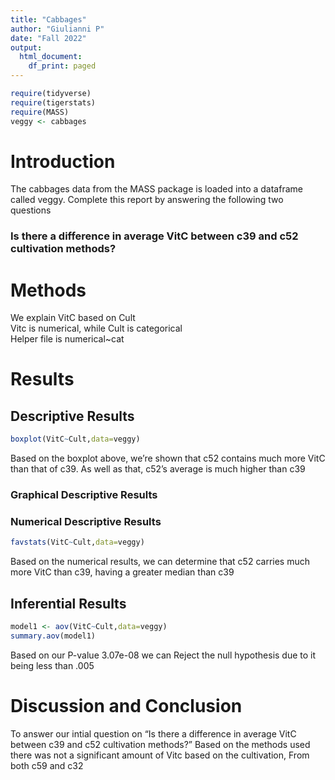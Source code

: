 ```yaml
---
title: "Cabbages"
author: "Giulianni P"
date: "Fall 2022"
output:
  html_document:
    df_print: paged
---
```


```r
require(tidyverse)
require(tigerstats)
require(MASS)
veggy <- cabbages
```

# Introduction

<!--In this section you explain what you are trying to show.  Where did the data come from?  What is the research or other question you are trying to answer?!-->
 The cabbages data from the MASS package is loaded into a dataframe called veggy. Complete this report by answering the following two questions  
 
### Is there a difference in average VitC between c39 and c52 cultivation methods?  

# Methods

We explain VitC based on Cult  
Vitc is numerical, while Cult is categorical  
Helper file is numerical~cat  


<!--Decide on your methods:  use "variable analysis" or other appropriate descriptors.  Make sure to choose at least one graphical method and at least one numerical method.!-->

# Results




<!--Divide this section into two sub-sections:  One for your descriptive  results and one for your inferential results.!-->

## Descriptive Results

```r
boxplot(VitC~Cult,data=veggy)
```

Based on the boxplot above, we're shown that c52 contains much more VitC than that of c39. As well as that, c52's average is much higher than c39

### Graphical Descriptive Results



<!--Graphical results here.  Make sure to show your code.  Provide appropriate labels for axes, giving units if possible, and provide a good title for the graph, too.  Use the graphical results to describe the patterns if any that exist in the data as focused toward the research question!-->

### Numerical Descriptive Results

```r
favstats(VitC~Cult,data=veggy)
```
Based on the numerical results, we can determine that c52 carries much more VitC than c39, having a greater median than c39  

<!--Numerical results go here. Use the numerical results to describe the patterns if any that exist in the data as focused toward the research question!-->

## Inferential Results

```r
model1 <- aov(VitC~Cult,data=veggy)
summary.aov(model1)
```
Based on our P-value 3.07e-08 we can Reject the null hypothesis due to it being less than .005

<!--State hypothesis clearly.  Make sure your discussion of the inferential test covers all the aspects that the test output produces, such as test statistic, p-value etc.  Make a decision about the null hypothesis, explain the assumptions on which the selected test/procedure was based, and why the chosen procedure satisfys the assumptions and is appropriate to answer the research question!-->


# Discussion and Conclusion
To answer our intial question on "Is there a difference in average VitC between c39 and c52 cultivation methods?"
Based on the methods used there was not a significant amount of Vitc based on the cultivation, From both c59 and c32


<!--Discussion and conclusion here.  If you found a relationship be sure to consider whether the relationship occurs because one of the variavbles causes the other, or whether they perhasps are related for some other reason.  Watch the chapter 6 videos from the GeorgeTown videos collection.!-->
